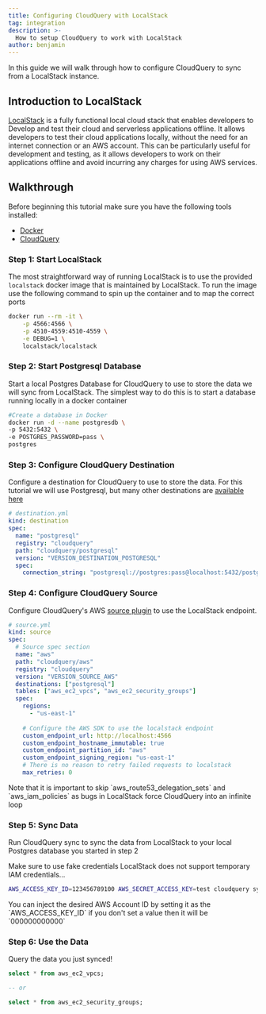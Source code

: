```yaml
---
title: Configuring CloudQuery with LocalStack
tag: integration
description: >-
  How to setup CloudQuery to work with LocalStack
author: benjamin
---
```



<HowToGuideHeader/>


In this guide we will walk through how to configure CloudQuery to sync from a LocalStack instance.



## Introduction to LocalStack

[LocalStack](https://localstack.cloud/) is a fully functional local cloud stack that enables developers to Develop and test their cloud and serverless applications offline. It allows developers to test their cloud applications locally, without the need for an internet connection or an AWS account. This can be particularly useful for development and testing, as it allows developers to work on their applications offline and avoid incurring any charges for using AWS services.



## Walkthrough

Before beginning this tutorial make sure you have the following tools installed:
- [Docker](https://www.docker.com/products/docker-desktop/)
- [CloudQuery](/docs/quickstart)


### Step 1: Start LocalStack

The most straightforward way of running LocalStack is to use the provided `localstack` docker image that is maintained by LocalStack. To run the image use the following command to spin up the container and to map the correct ports

```bash copy
docker run --rm -it \
    -p 4566:4566 \
    -p 4510-4559:4510-4559 \
    -e DEBUG=1 \
    localstack/localstack
```


### Step 2: Start Postgresql Database

Start a local Postgres Database for CloudQuery to use to store the data we will sync from LocalStack. The simplest way to do this is to start a database running locally in a docker container

```bash copy
#Create a database in Docker
docker run -d --name postgresdb \
-p 5432:5432 \
-e POSTGRES_PASSWORD=pass \
postgres
```


### Step 3: Configure CloudQuery Destination

Configure a destination for CloudQuery to use to store the data. For this tutorial we will use Postgresql, but many other destinations are [available here](https://hub.cloudquery.io/plugins/destination)

```yaml copy
# destination.yml
kind: destination
spec:
  name: "postgresql"
  registry: "cloudquery"
  path: "cloudquery/postgresql"
  version: "VERSION_DESTINATION_POSTGRESQL"
  spec:
    connection_string: "postgresql://postgres:pass@localhost:5432/postgres?sslmode=disable"
```


### Step 4: Configure CloudQuery Source

Configure CloudQuery's AWS [source plugin](https://hub.cloudquery.io/plugins/source/cloudquery/aws) to use the LocalStack endpoint.


```yaml copy
# source.yml
kind: source
spec:
  # Source spec section
  name: "aws"
  path: "cloudquery/aws"
  registry: "cloudquery"
  version: "VERSION_SOURCE_AWS"
  destinations: ["postgresql"]
  tables: ["aws_ec2_vpcs", "aws_ec2_security_groups"]
  spec:
    regions: 
      - "us-east-1"
    
    # Configure the AWS SDK to use the localstack endpoint
    custom_endpoint_url: http://localhost:4566
    custom_endpoint_hostname_immutable: true
    custom_endpoint_partition_id: "aws"
    custom_endpoint_signing_region: "us-east-1"
    # There is no reason to retry failed requests to localstack
    max_retries: 0
```
<Callout>
Note that it is important to skip `aws_route53_delegation_sets` and `aws_iam_policies` as bugs in LocalStack force CloudQuery into an infinite loop
</Callout>


### Step 5: Sync Data

Run CloudQuery sync to sync the data from LocalStack to your local Postgres database you started in step 2

Make sure to use fake credentials LocalStack does not support temporary IAM credentials…

```bash copy
AWS_ACCESS_KEY_ID=123456789100 AWS_SECRET_ACCESS_KEY=test cloudquery sync source.yml destination.yml
```

<Callout>
You can inject the desired AWS Account ID by setting it as the `AWS_ACCESS_KEY_ID` if you don't set a value then it will be `000000000000`
</Callout>


### Step 6: Use the Data

Query the data you just synced!

```sql copy
select * from aws_ec2_vpcs;

-- or

select * from aws_ec2_security_groups;
```